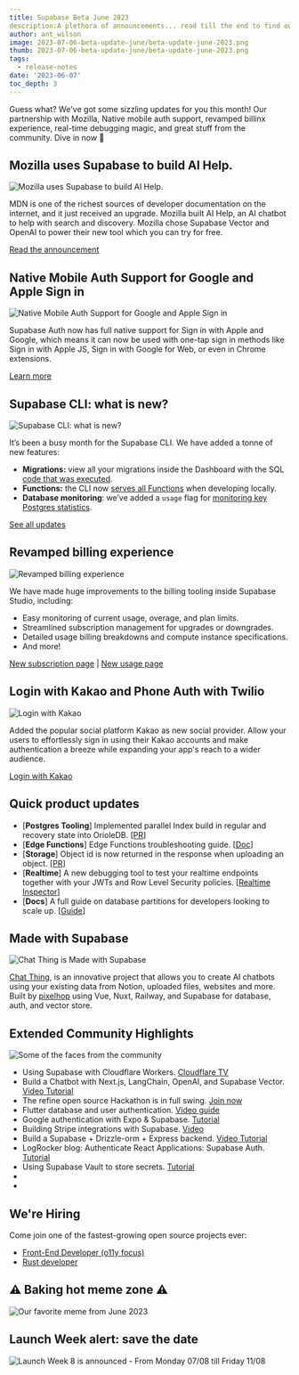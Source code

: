 ```yaml
---
title: Supabase Beta June 2023
description:A plethora of announcements... read till the end to find out when is the new Launch Week.
author: ant_wilson
image: 2023-07-06-beta-update-june/beta-update-june-2023.png
thumb: 2023-07-06-beta-update-june/beta-update-june-2023.png
tags:
  - release-notes
date: '2023-06-07'
toc_depth: 3
---
```


Guess what? We've got some sizzling updates for you this month! Our partnership with Mozilla, Native mobile auth support, revamped billinx experience, real-time debugging magic, and great stuff from the community. Dive in now 🤿

## Mozilla uses Supabase to build AI Help.

![Mozilla uses Supabase to build AI Help.](https://obuldanrptloktxcffvn.supabase.co/storage/v1/object/public/images/marketing-emails/mdn_search.png)

MDN is one of the richest sources of developer documentation on the internet, and it just received an upgrade. Mozilla built AI Help, an AI chatbot to help with search and discovery. Mozilla chose Supabase Vector and OpenAI to power their new tool which you can try for free.

[Read the announcement](https://developer.mozilla.org/en-US/blog/introducing-ai-help/)

## Native Mobile Auth Support for Google and Apple Sign in

![Native Mobile Auth Support for Google and Apple Sign in](https://obuldanrptloktxcffvn.supabase.co/storage/v1/object/public/images/marketing-emails/native-phone-support.png)

Supabase Auth now has full native support for Sign in with Apple and Google, which means it can now be used with one-tap sign in methods like Sign in with Apple JS, Sign in with Google for Web, or even in Chrome extensions.

[Learn more](https://supabase.com/blog/native-mobile-auth)

## Supabase CLI: what is new?

![Supabase CLI: what is new?](https://obuldanrptloktxcffvn.supabase.co/storage/v1/object/public/images/marketing-emails/supabase-cli-cache-hi.png)

It’s been a busy month for the Supabase CLI. We have added a tonne of new features:

- **Migrations:** view all your migrations inside the Dashboard with the SQL [code that was executed](https://github.com/supabase/cli/pull/1181).
- **Functions:** the CLI now [serves all Functions](https://github.com/supabase/cli/pull/1171) when developing locally.
- **Database monitoring**: we’ve added a `usage` flag for [monitoring key Postgres statistics](https://github.com/supabase/cli/pull/1070).

[See all updates](https://github.com/supabase/cli/releases)

## Revamped billing experience

![Revamped billing experience](https://obuldanrptloktxcffvn.supabase.co/storage/v1/object/public/images/marketing-emails/billing.png) 

We have made huge improvements to the billing tooling inside Supabase Studio, including:

- Easy monitoring of current usage, overage, and plan limits.
- Streamlined subscription management for upgrades or downgrades.
- Detailed usage billing breakdowns and compute instance specifications.
- And more!

[New subscription page](https://app.supabase.com/project/_/settings/billing/subscription) | [New usage page](https://app.supabase.com/project/_/settings/billing/usage)

## Login with Kakao and Phone Auth with Twilio

![Login with Kakao](https://obuldanrptloktxcffvn.supabase.co/storage/v1/object/public/images/marketing-emails/kakao-social-login.png?t=2023-07-06T13%3A26%3A11.108Z)

Added the popular social platform Kakao as new social provider. Allow your users to effortlessly sign in using their Kakao accounts and make authentication a breeze while expanding your app's reach to a wider audience.

[Login with Kakao](https://supabase.com/docs/guides/auth/social-login/auth-kakao)

## Quick product updates

- [**Postgres Tooling**] Implemented parallel Index build in regular and recovery state into OrioleDB. [[PR](https://github.com/orioledb/orioledb/commit/8c4a50175cf39a97ac0555ea3f969fe7e40dba21)]
- [**Edge Functions**] Edge Functions troubleshooting guide. [[Doc](https://supabase.com/docs/guides/functions/troubleshooting)]
- [**Storage**] Object id is now returned in the response when uploading an object. [[PR](https://github.com/supabase/storage-api/pull/332)]
- [**Realtime**] A new debugging tool to test your realtime endpoints together with your JWTs and Row Level Security policies. [[Realtime Inspector](https://realtime.supabase.com/inspector/new)]
- [**Docs**] A full guide on database partitions for developers looking to scale up. [[Guide](https://supabase.com/docs/guides/database/partitions)]

## Made with Supabase

![Chat Thing is Made with Supabase](https://sshdipxdscmfwoigjchn.supabase.co/storage/v1/object/public/email-images/june/june8.png)

[Chat Thing](https://chatthing.ai/), is an innovative project that  allows you to create AI chatbots using your existing data from Notion, uploaded files, websites and more. Built by [pixelhop](https://twitter.com/pixelhopio) using Vue, Nuxt, Railway, and Supabase for database, auth, and vector store.

## Extended Community Highlights

![Some of the faces from the community](https://obuldanrptloktxcffvn.supabase.co/storage/v1/object/public/images/marketing-emails/flutter_auth.png)

-   Using Supabase with Cloudflare Workers. [Cloudflare TV](https://cloudflare.tv/event/using-supabase-with-cloudflare-workers/dgM90RgD)
-   Build a Chatbot with Next.js, LangChain, OpenAI, and Supabase Vector. [Video Tutorial](https://www.youtube.com/watch?v=Tt45NrVIBn8)
-   The refine open source Hackathon is in full swing. [Join now](https://discord.com/channels/@me/1118414473108148296/1123933930702262312)
-   Flutter database and user authentication. [Video guide](https://www.youtube.com/watch?v=r7ysVtZ5Row)
-   Google authentication with Expo & Supabase. [Tutorial](https://blog.spirokit.com/google-authentication-with-expo-supabase)
-   Building Stripe integrations with Supabase. [Video](https://www.youtube.com/watch?v=D5kOnnB72WA)
-   Build a Supabase + Drizzle-orm + Express backend. [Video Tutorial](https://www.youtube.com/watch?v=k0uC35J_xJ4)
-   LogRocker blog: Authenticate React Applications: Supabase Auth. [Tutorial](https://blog.logrocket.com/authenticate-react-applications-supabase-auth/)
-   Using Supabase Vault to store secrets. [Tutorial](https://makerkit.dev/blog/tutorials/supabase-vault)
-   
-

## We're Hiring

Come join one of the fastest-growing open source projects ever:

-   [Front-End Developer (o11y focus)](https://boards.greenhouse.io/supabase/jobs/4910374004)
-   [Rust developer](https://boards.greenhouse.io/supabase/jobs/4917893004)

## ⚠️ Baking hot meme zone ⚠️

![Our favorite meme from June 2023](https://obuldanrptloktxcffvn.supabase.co/storage/v1/object/public/images/marketing-emails/beta-update-june-2023-meme.png)

## Launch Week alert: save the date

![Launch Week 8 is announced - From Monday 07/08 till Friday 11/08](https://obuldanrptloktxcffvn.supabase.co/storage/v1/object/public/images/marketing-emails/lw8-teaser.jpg)

